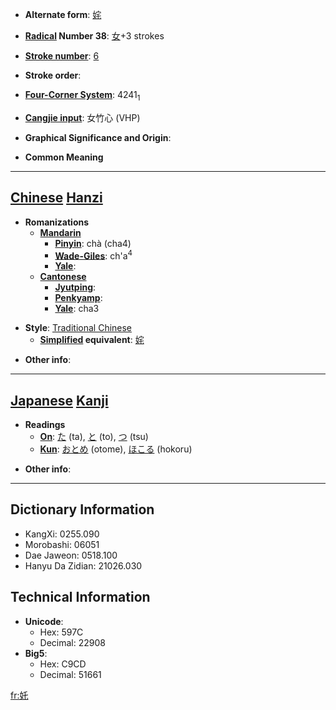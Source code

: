 * '''Alternate form''': [[姹]]

* '''[[Wiktionary:Chinese radical index| Radical]] Number 38''': [[Wiktionary:Chinese radical index 女|女]]+3 strokes

* '''[[Wiktionary:Chinese total strokes index|Stroke number]]''': [[Wiktionary:Chinese total strokes index 6|6]]

* '''Stroke order''': 

* '''[[Wiktionary:Chinese four corner index|Four-Corner System]]''': 4241<sub>1</sub>

* '''[[Wiktionary:Chinese Cangjie index|Cangjie input]]''': 女竹心 (VHP)

* '''Graphical Significance and Origin''': 

* '''Common Meaning'''
{{substub}}
----

== [[Chinese]] [[Hanzi]] ==

* '''Romanizations'''
** '''[[Mandarin]]'''
*** '''[[Pinyin]]''': chà (cha4)
*** '''[[Wade-Giles]]''': ch'a<sup>4</sup>
*** '''[[Yale]]''': 
** '''[[Cantonese]]'''
*** '''[[Jyutping]]''':
*** '''[[Penkyamp]]''': 
*** '''[[Yale]]''': cha3

* '''Style''': [[Traditional Chinese]] 
** '''[[Simplified Chinese|Simplified]] equivalent''': [[姹]]

* '''Other info''': 

----

== [[Japanese]] [[Kanji]] ==

* '''Readings'''
** '''[[On]]''': [[た]] (ta), [[と]] (to), [[つ]] (tsu)
** '''[[Kun]]''': [[おとめ]] (otome), [[ほこる]] (hokoru)

* '''Other info''':  

----

== Dictionary Information ==

* KangXi: 0255.090
* Morobashi: 06051
* Dae Jaweon: 0518.100
* Hanyu Da Zidian: 21026.030

== Technical Information ==

* '''Unicode''':
** Hex: 597C
** Decimal: 22908
* '''Big5''':
** Hex: C9CD
** Decimal: 51661

[[fr:奼]]
